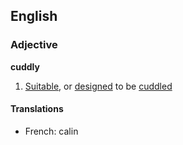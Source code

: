 ==English==
===Adjective===
'''cuddly'''
#[[Suitable]], or [[design]]ed to be [[cuddle]]d
====Translations====
*French: calin